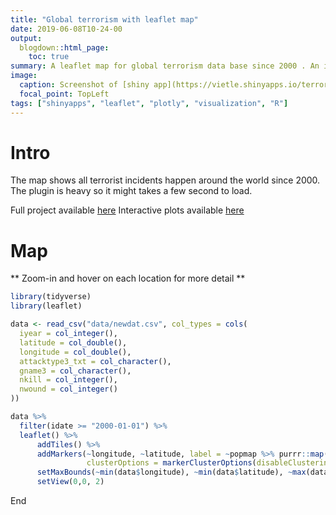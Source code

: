 ```yaml
---
title: "Global terrorism with leaflet map"
date: 2019-06-08T10-24-00
output:
  blogdown::html_page:
    toc: true
summary: A leaflet map for global terrorism data base since 2000 . An interactive visualization app is at [Global terrorism](https://vietle.shinyapps.io/terrorism-Rshiny/)
image:
  caption: Screenshot of [shiny app](https://vietle.shinyapps.io/terrorism-Rshiny/)
  focal_point: TopLeft
tags: ["shinyapps", "leaflet", "plotly", "visualization", "R"]
---
```


# Intro

The map shows all terrorist incidents happen around the world since 2000. The plugin is heavy so it might takes a few second to load.  

Full project available [here](vietle.info/project/terrorism-r/)
Interactive plots available [here](https://vietle.shinyapps.io/terrorism-Rshiny/)

# Map

** Zoom-in and hover on each location for more detail **

```r
library(tidyverse)
library(leaflet)

data <- read_csv("data/newdat.csv", col_types = cols(
  iyear = col_integer(),
  latitude = col_double(),
  longitude = col_double(),
  attacktype3_txt = col_character(),
  gname3 = col_character(),
  nkill = col_integer(),
  nwound = col_integer()
))

data %>%
  filter(idate >= "2000-01-01") %>% 
  leaflet() %>%
      addTiles() %>%
      addMarkers(~longitude, ~latitude, label = ~popmap %>% purrr::map(shiny::HTML) ,
                 clusterOptions = markerClusterOptions(disableClusteringAtZoom = 12)) %>%
      setMaxBounds(~min(data$longitude), ~min(data$latitude), ~max(data$longitude), ~max(data$latitude)) %>%
      setView(0,0, 2)

```

End